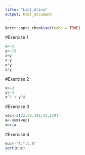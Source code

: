 ```yaml
---
title: "Lab1_Alina"
output: html_document
---
```


```r
knitr::opts_chunk$set(echo = TRUE)
```

#Exercise 1
```r
x<-3
y<-15
x+y
x-y
x*y
x/y
```
#Exercise 2
```r
x<-2
y<-3
x^5 > y^4
```

#Exercise 3
```r
vec<-c(22,62,148,43,129)
a<-sum(vec)
vec/a
```

#Exercise 4
```r
nuc<-"A,T,C,G"
sort(nuc)
```

